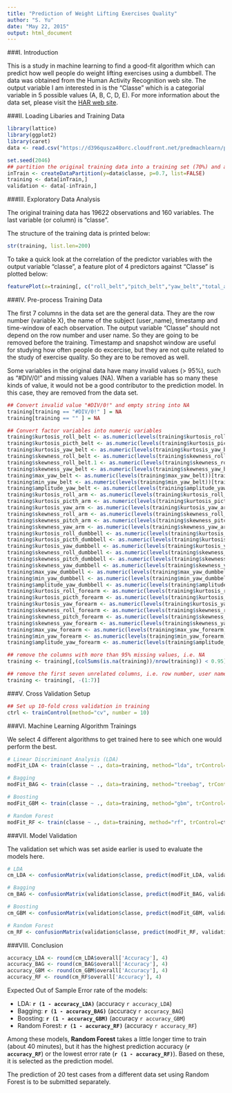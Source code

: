 ```yaml
---
title: "Prediction of Weight Lifting Exercises Quality"
author: "S. Yu"
date: "May 22, 2015"
output: html_document
---
```


  
  
###I. Introduction  

This is a study in machine learning to find a good-fit algorithm which can predict how well people do weight lifting exercises using a dumbbell. The data was obtained from the Human Activity Recognition web site. The output variable I am interested in is the "Classe" which is a categorial variable in 5 possible values (A, B, C, D, E). For more information about the data set, please visit the [HAR web site](http://groupware.les.inf.puc-rio.br/har).  


###II. Loading Libaries and Training Data  

```r
library(lattice)
library(ggplot2)
library(caret)
data <- read.csv("https://d396qusza40orc.cloudfront.net/predmachlearn/pml-training.csv")

set.seed(2046)
## partition the original training data into a training set (70%) and a validation set (30%)
inTrain <- createDataPartition(y=data$classe, p=0.7, list=FALSE)
training <- data[inTrain,]
validation <- data[-inTrain,]

```

###III. Exploratory Data Analysis  

The original training data has 19622 observations and 160 variables. The last variable (or column) is "classe".  

The structure of the training data is printed below:  

```r
str(training, list.len=200)

```
  
To take a quick look at the correlation of the predictor variables with the output variable "classe", a feature plot of 4 predictors against "Classe" is plotted below:  

```r
featurePlot(x=training[, c("roll_belt","pitch_belt","yaw_belt","total_accel_belt")], y=training$classe, plot="pairs")
```


###IV. Pre-process Training Data  

The first 7 columns in the data set are the general data. They are the row number (variable X), the name of the subject (user_name), timestamp and time-window of each observation. The output variable "Classe" should not depend on the row number and user name. So they are going to be removed before the training. Timestamp and snapshot window are useful for studying how often people do excercise, but they are not quite related to the study of exercise quality. So they are to be removed as well.  

Some variables in the original data have many invalid values (> 95%), such as "#DIV/0!" and missing values (NA). When a variable has so many these kinds of value, it would not be a good contributor to the prediction model. In this case, they are removed from the data set.  


```r
## Convert invalid value "#DIV/0!" and empty string into NA
training[training == "#DIV/0!" ] = NA
training[training == "" ] = NA

## Convert factor variables into numeric variables
training$kurtosis_roll_belt <- as.numeric(levels(training$kurtosis_roll_belt))[training$kurtosis_roll_belt]
training$kurtosis_picth_belt <- as.numeric(levels(training$kurtosis_picth_belt))[training$kurtosis_picth_belt]
training$kurtosis_yaw_belt <- as.numeric(levels(training$kurtosis_yaw_belt))[training$kurtosis_yaw_belt]
training$skewness_roll_belt <- as.numeric(levels(training$skewness_roll_belt))[training$skewness_roll_belt]
training$skewness_roll_belt.1 <- as.numeric(levels(training$skewness_roll_belt.1))[training$skewness_roll_belt.1]
training$skewness_yaw_belt <- as.numeric(levels(training$skewness_yaw_belt))[training$skewness_yaw_belt]
training$max_yaw_belt <- as.numeric(levels(training$max_yaw_belt))[training$max_yaw_belt]
training$min_yaw_belt <- as.numeric(levels(training$min_yaw_belt))[training$min_yaw_belt]
training$amplitude_yaw_belt <- as.numeric(levels(training$amplitude_yaw_belt))[training$amplitude_yaw_belt]
training$kurtosis_roll_arm <- as.numeric(levels(training$kurtosis_roll_arm))[training$kurtosis_roll_arm]
training$kurtosis_picth_arm <- as.numeric(levels(training$kurtosis_picth_arm))[training$kurtosis_picth_arm]
training$kurtosis_yaw_arm <- as.numeric(levels(training$kurtosis_yaw_arm))[training$kurtosis_yaw_arm]
training$skewness_roll_arm <- as.numeric(levels(training$skewness_roll_arm))[training$skewness_roll_arm]
training$skewness_pitch_arm <- as.numeric(levels(training$skewness_pitch_arm))[training$skewness_pitch_arm]
training$skewness_yaw_arm <- as.numeric(levels(training$skewness_yaw_arm))[training$skewness_yaw_arm]
training$kurtosis_roll_dumbbell <- as.numeric(levels(training$kurtosis_roll_dumbbell))[training$kurtosis_roll_dumbbell]
training$kurtosis_picth_dumbbell <- as.numeric(levels(training$kurtosis_picth_dumbbell))[training$kurtosis_picth_dumbbell]
training$kurtosis_yaw_dumbbell <- as.numeric(levels(training$kurtosis_yaw_dumbbell))[training$kurtosis_yaw_dumbbell]
training$skewness_roll_dumbbell <- as.numeric(levels(training$skewness_roll_dumbbell))[training$skewness_roll_dumbbell]
training$skewness_pitch_dumbbell <- as.numeric(levels(training$skewness_pitch_dumbbell))[training$skewness_pitch_dumbbell]
training$skewness_yaw_dumbbell <- as.numeric(levels(training$skewness_yaw_dumbbell))[training$skewness_yaw_dumbbell]
training$max_yaw_dumbbell <- as.numeric(levels(training$max_yaw_dumbbell))[training$max_yaw_dumbbell]
training$min_yaw_dumbbell <- as.numeric(levels(training$min_yaw_dumbbell))[training$min_yaw_dumbbell]
training$amplitude_yaw_dumbbell <- as.numeric(levels(training$amplitude_yaw_dumbbell))[training$amplitude_yaw_dumbbell]
training$kurtosis_roll_forearm <- as.numeric(levels(training$kurtosis_roll_forearm))[training$kurtosis_roll_forearm]
training$kurtosis_picth_forearm <- as.numeric(levels(training$kurtosis_picth_forearm))[training$kurtosis_picth_forearm]
training$kurtosis_yaw_forearm <- as.numeric(levels(training$kurtosis_yaw_forearm))[training$kurtosis_yaw_forearm]
training$skewness_roll_forearm <- as.numeric(levels(training$skewness_roll_forearm))[training$skewness_roll_forearm]
training$skewness_pitch_forearm <- as.numeric(levels(training$skewness_pitch_forearm))[training$skewness_pitch_forearm]
training$skewness_yaw_forearm <- as.numeric(levels(training$skewness_yaw_forearm))[training$skewness_yaw_forearm]
training$max_yaw_forearm <- as.numeric(levels(training$max_yaw_forearm))[training$max_yaw_forearm]
training$min_yaw_forearm <- as.numeric(levels(training$min_yaw_forearm))[training$min_yaw_forearm]
training$amplitude_yaw_forearm <- as.numeric(levels(training$amplitude_yaw_forearm))[training$amplitude_yaw_forearm]

## remove the columns with more than 95% missing values, i.e. NA
training <- training[,(colSums(is.na(training))/nrow(training)) < 0.95]

## remove the first seven unrelated columns, i.e. row number, user name, timestamp and time windows.
training <- training[, -(1:7)]

```

###V. Cross Validation Setup  

```r

## Set up 10-fold cross validation in training
ctrl <- trainControl(method="cv", number = 10)
```

###VI. Machine Learning Algorithm Trainings

We select 4 different algorithms to get trained here to see which one would perform the best.

```r

# Linear Discriminant Analysis (LDA)
modFit_LDA <- train(classe ~ ., data=training, method="lda", trControl=ctrl, verbose=F)

# Bagging
modFit_BAG <- train(classe ~ ., data=training, method="treebag", trControl=ctrl)

# Boosting
modFit_GBM <- train(classe ~ ., data=training, method="gbm", trControl=ctrl, verbose=FALSE)

# Random Forest
modFit_RF <- train(classe ~ ., data=training, method="rf", trControl=ctrl, importance = TRUE)

```

###VII. Model Validation

The validation set which was set aside earlier is used to evaluate the models here.

```r
# LDA
cm_LDA <- confusionMatrix(validation$classe, predict(modFit_LDA, validation)); cm_LDA

# Bagging
cm_BAG <- confusionMatrix(validation$classe, predict(modFit_BAG, validation)); cm_BAG

# Boosting
cm_GBM <- confusionMatrix(validation$classe, predict(modFit_GBM, validation)); cm_GBM

# Random Forest
cm_RF <- confusionMatrix(validation$classe, predict(modFit_RF, validation)); cm_RF

```

###VIII. Conclusion  

```r
accuracy_LDA <- round(cm_LDA$overall['Accuracy'], 4)
accuracy_BAG <- round(cm_BAG$overall['Accuracy'], 4)
accuracy_GBM <- round(cm_GBM$overall['Accuracy'], 4)
accuracy_RF <- round(cm_RF$overall['Accuracy'], 4)
```
Expected Out of Sample Error rate of the models:  

* LDA: **`r (1 - accuracy_LDA)`** (accuracy `r accuracy_LDA`)  
* Bagging: **`r (1 - accuracy_BAG)`** (accuracy `r accuracy_BAG`)   
* Boosting: **`r (1 - accuracy_GBM)`** (accuracy `r accuracy_GBM`)   
* Random Forest: **`r (1 - accuracy_RF)`** (accuracy `r accuracy_RF`)   
    
Among these models, **Random Forest** takes a little longer time to train (about 40 minutes), but it has the highest prediction accuracy (**`r accuracy_RF`**) or the lowest error rate (**`r (1 - accuracy_RF)`**). Based on these, it is selected as the prediction model.  

The prediction of 20 test cases from a different data set using Random Forest is to be submitted separately.  
  
    



